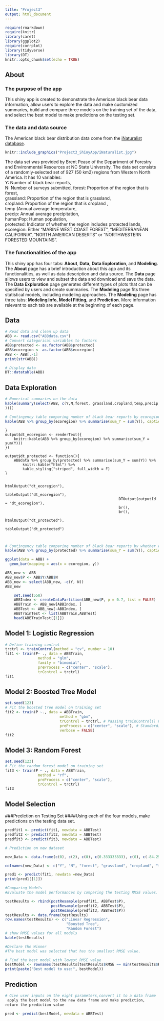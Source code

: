 ```yaml
---
title: "Project3"
output: html_document
---
```


```r
require(rmarkdown)
require(knitr)
library(caret)
library(ggplot2)
require(corrplot)
library(tidyverse)
library(DT)
knitr::opts_chunk$set(echo = TRUE)
```

## About   

### The purpose of the app    

This shiny app is created to demonstrate the American black bear data information, allow users to explore the data and make customized summaries, build and compare three models on the training set of the data, and select the best model to make predictions on the testing set.    

### The data and data source    

The American black bear distribution data come from the [iNaturalist database](https://www.inaturalist.org/). 

```r
knitr::include_graphics("Project3_ShinyApp/iNaturalist.jpg")
```    

The data set was provided by Brent Pease of the Department of Forestry and Environmental Resources at NC State University. The data set consists of a randomly-selected set of 927 (50 km2) regions from Western North America. It has 10 variables:    
    Y: Number of black bear reports,     
    N: Number of surveys submitted, 
    forest: Proportion of the region that is forest,     
    grassland: Proportion of the region that is grassland,     
    cropland: Proportion of the region that is cropland ,     
    temp (Annual average temperature,    
    precip: Annual average precipitation,    
    humanPop: Human population,    
    protected: Indicator of whether the region includes protected lands,    
    ecoregion: Either "MARINE WEST COAST FOREST", "MEDITERRANEAN CALIFORNIA", "NORTH AMERICAN DESERTS" or "NORTHWESTERN FORESTED MOUNTAINS".       

### The functionalities of the app    

This shiny app has four tabs: **About**, **Data**, **Data Exploration**, and **Modeling**. The **About** page has a brief introduction about this app and its functionalities, as well as data description and data source. The **Data** page allows users to view and subset the data and download and save the data. The **Data Exploration** page generates different types of plots that can be specified by users and create summaries. The **Modeling** page fits three statistical models, including modeling approaches. The **Modeling** page has three tabs: **Modeling Info**, **Model Fitting**, and **Prediction**. More information relevant to each tab are available at the beginning of each page.    

## Data    

```r
# Read data and clean up data  
ABB <- read.csv("ABBdata.csv")
# Convert categorical variables to factors
ABB$protected <- as.factor(ABB$protected)
ABB$ecoregion <- as.factor(ABB$ecoregion)
ABB <- ABB[,-1]
print(str(ABB))
```    

```r
# Display data  
DT::datatable(ABB)
```


## Data Exploration    

```r
# Numerical summaries on the data
kable(summary(select(ABB, c(Y,N,forest, grassland,cropland,temp,precip,humanPop,protected,ecoregion
))))
```    

```r
# Contingency table comparing number of black bear reports by ecoregion
kable(ABB %>% group_by(ecoregion) %>% summarise(sum_Y = sum(Y)), caption = 'Number of black bear by ecoregion')
```    

    
    }
    output$dt_ecoregion <- renderText({
        knitr::kable(ABB %>% group_by(ecoregion) %>% summarise(sum_Y = sum(Y)))
    })
    
    output$dt_protected <- function(){
        ABBdata %>% group_by(protected) %>% summarise(sum_Y = sum(Y)) %>%
            knitr::kable("html") %>%
            kable_styling("striped", full_width = F)
    }
    
                                                        htmlOutput("dt_ecoregion"),
                                                        tableOutput("dt_ecoregion"),
                                                        DTOutput(outputId = "dt_ecoregion"),
                                                        br(),
                                                        br(),
                                                        htmlOutput("dt_protected"),
                                                        tableOutput("dt_protected")
                                                        
                                                        

```r
# Contingency table comparing number of black bear reports by whether or not protected lands
kable(ABB %>% group_by(protected) %>% summarise(sum_Y = sum(Y)), caption = 'Number of black bear by whether or not protected lands')
```



```r
ggplot(data = ABB) +
  geom_bar(mapping = aes(x = ecoregion, y))
```



```r
ABB_new <- ABB
ABB_new$P <- ABB$Y/ABB$N
ABB_new <- select(ABB_new, -c(Y, N))
ABB_new
```   
```r
    set.seed(558)
    ABBIndex <- createDataPartition(ABB_new$P, p = 0.7, list = FALSE)
    ABBTrain <- ABB_new[ABBIndex, ]
    ABBTest <- ABB_new[-ABBIndex, ]
    ABBTrainTest <- list(ABBTrain,ABBTest)
    head(ABBTrainTest[[1]])
```


## Model 1: Logistic Regression

```r
# Define training control
trctrl <- trainControl(method = "cv", number = 10)
fit1 <- train(P~ ., data = ABBTrain,
               method = "glm",
               family = "binomial",
               preProcess = c("center", "scale"),
               trControl = trctrl)
fit1
```





## Model 2: Boosted Tree Model
```r
set.seed(123)
# Fit the boosted tree model on training set
fit2 <- train(P ~., data = ABBTrain,
                         method = "gbm",
                         trControl = trctrl, # Passing trainControl() method
                         preProcess = c("center", "scale"), # Standardize variables
                         verbose = FALSE)
fit2
```





## Model 3: Random Forest    
```r
set.seed(123)
# Fit the random forest model on training set
fit3 <- train(P ~ ., data = ABBTrain,
               method = "rf",
               preProcess = c("center", "scale"),
               trControl = trctrl)
fit3
```   

## Model Selection
###Prediction on Testing Set
####Using each of the four models, make predictions on the testing data set.


```r
predfit1 <- predict(fit1, newdata = ABBTest)
predfit2 <- predict(fit2, newdata = ABBTest)
predfit3 <- predict(fit3, newdata = ABBTest)
```    

```r
# Prediction on new dataset

new_Data <- data.frame(c(0), c(2), c(0), c(0.333333333), c(0), c(-84.25), c(507.25), c(0), c(as.character(1)),c("NORTHWESTERN FORESTED MOUNTAINS"), stringsAsFactors=FALSE)

colnames(new_Data) <- c("Y", "N", "forest", "grassland", "cropland", "temp", "precip", "humanPop", "protected", "ecoregion")

pred1 <- predict(fit1, newdata =new_Data)
print(pred1[[1]])
```


```r
#Comparing Models
#Evaluate the model performances by comparing the testing RMSE values.

testResults <- rbind(postResample(predfit1, ABBTest$P),
                     postResample(predfit2, ABBTest$P),
                     postResample(predfit3, ABBTest$P))
testResults <- data.frame(testResults)
row.names(testResults) <- c("Linear Regression",
                            "Boosted Tree",
                            "Random Forest")
# show RMSE values for all models
kable(testResults) 
```    

```r
#Declare the Winner
#The best model was selected that has the smallest RMSE value.

# Find the best model with lowest RMSE value
bestModel <- rownames(testResults[testResults$RMSE == min(testResults$RMSE), ])
print(paste("Best model to use:", bestModel))
```   


## Prediction
```r
# Give user inputs on the eight parameters,convert it to a data frame
 apply the best model to the new data frame and make prediction,
return the prediction value

pred <- predict(bestModel, newdata = ABBTest)
```






